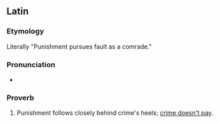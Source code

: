 ==Latin==

===Etymology===
Literally "Punishment pursues fault as a comrade."

===Pronunciation===
* {{la-IPA}}

===Proverb===
{{head|la|proverb|head={{l|la|culpa|culpam}} {{l|la|poena}} {{l|la|premō|premit}} {{l|la|comes}}}}

# Punishment follows closely behind crime's heels; [[crime doesn't pay]].